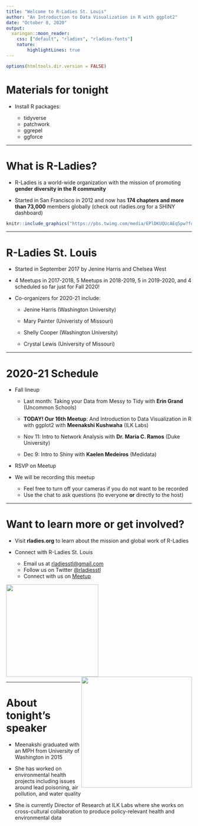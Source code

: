 ---
title: "Welcome to R-Ladies St. Louis"
author: "An Introduction to Data Visualization in R with ggplot2"
date: "October 8, 2020"
output:
  xaringan::moon_reader:
    css: ["default", "rladies", "rladies-fonts"]
    nature: 
        highlightLines: true
---

```{r setup, include=FALSE}
options(htmltools.dir.version = FALSE)
```

# Materials for tonight 

- Install R packages:

  * tidyverse
  * patchwork
  * ggrepel
  * ggforce


---

# What is R-Ladies?

- R-Ladies is a world-wide organization with the mission of promoting **gender diversity in the R community**  

- Started in San Francisco in 2012 and now has **174 chapters and more than 73,000** members globally (check out rladies.org for a SHINY dashboard)

```{r, echo=FALSE, fig.align="center", out.width='70%'}
knitr::include_graphics("https://pbs.twimg.com/media/EPlDKUQUcAEq5pw?format=jpg&name=small")

```

---

# R-Ladies St. Louis 

* Started in September 2017 by Jenine Harris and Chelsea West 

* 4 Meetups in 2017-2018, 5 Meetups in 2018-2019, 5 in 2019-2020, and 4 scheduled so far just for Fall 2020!

* Co-organizers for 2020-21 include:

  - Jenine Harris (Washington University)  
    
  - Mary Painter (Univeristy of Missouri)  
    
  - Shelly Cooper (Washington University)  
    
  - Crystal Lewis (University of Missouri)
  
---
  
# 2020-21 Schedule

* Fall lineup
   
    - Last month: Taking your Data from Messy to Tidy with **Erin Grand** (Uncommon Schools) 

    - **TODAY! Our 16th Meetup**: And Introduction to Data Visualization in R with ggplot2 with **Meenakshi Kushwaha** (ILK Labs) 

    - Nov 11: Intro to Network Analysis with **Dr. Maria C. Ramos** (Duke University)  
    
    - Dec 9: Intro to Shiny with **Kaelen Medeiros** (Medidata)
    
* RSVP on Meetup

* We will be recording this meetup
  
    - Feel free to turn off your cameras if you do not want to be recorded
    - Use the chat to ask questions (to everyone **or** directly to the host)

---

# Want to learn more or get involved?

- Visit **rladies.org** to learn about the mission and global work of R-Ladies 

- Connect with R-Ladies St. Louis 
    + Email us at <a href = "mailto:rladiesstl@gmail.com">rladiesstl@gmail.com</a> 
    + Follow us on Twitter <a href="https://twitter.com/RLadiesSTL">@rladiesstl</a>
    + Connect with us on <a href="https://www.meetup.com/R-Ladies-St-Louis/">Meetup</a>
    
<img src = "https://github.com/rladies/starter-kit/blob/master/logo/R-LadiesGlobal_RBG_online_LogoOnly.png?raw=true" width = 250/><img src = "https://media.giphy.com/media/3o7abBphHJngINCHio/giphy.gif" width = "300" align = "right"/>

---

# About tonight's speaker

- Meenakshi graduated with an MPH from University of Washington in 2015

- She has worked on environmental health projects including issues around lead poisoning, air pollution, and water quality 

- She is currently Director of Research at ILK Labs where she works on cross-cultural collaboration to produce policy-relevant health and environmental data


